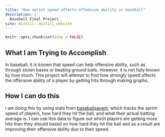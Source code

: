 ```yaml
---
title: "How sprint speed affects offensive ability in baseball"
description: |
  Baseball Final Project
site: distill::distill_website
---
```


```r
knitr::opts_chunk$set(echo = FALSE)
```

## What I am Trying to Accomplish
In baseball, it is known that speed can help offensive ability, such as through stolen bases or beating ground balls. However, it is not fully known by how much. This project will attempt to find how strongly speed affects the offensive ability of a player by getting hits through making graphs.

## How I can do this
I am doing this by using stats from [baseballsavant](https://baseballsavant.mlb.com), which tracks the sprint speed of players, how hard they hit the ball, and what their actual batting average is. I can use this data to figure out which players are getting more hits than they should based on how hard they hit the ball and as a result are improving their offensive ability due to their speed.

